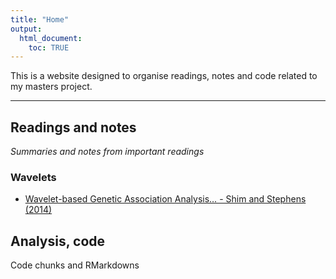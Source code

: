 ---
title: "Home"
output:
  html_document:
    toc: TRUE
---

This is a website designed to organise readings, notes and code related to my masters project.

***

## Readings and notes
_Summaries and notes from important readings_

### Wavelets
- [Wavelet-based Genetic Association Analysis... - Shim and Stephens (2014)](wavelets_shim_stephens_2014.html)

## Analysis, code
Code chunks and RMarkdowns

